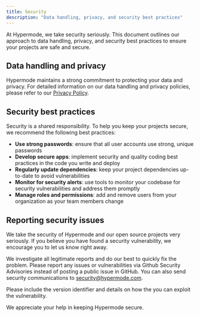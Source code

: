 ```yaml
---
title: Security
description: "Data handling, privacy, and security best practices"
---
```


At Hypermode, we take security seriously. This document outlines our approach to data handling, privacy, and security
best practices to ensure your projects are safe and secure.

## Data handling and privacy

Hypermode maintains a strong commitment to protecting your data and privacy. For detailed information on our data
handling and privacy policies, please refer to our [Privacy Policy](https://hypermode.com/privacy).

## Security best practices

Security is a shared responsibility. To help you keep your projects secure, we recommend the following best practices:

- **Use strong passwords**: ensure that all user accounts use strong, unique passwords
- **Develop secure apps**: implement security and quality coding best practices in the code you write and deploy
- **Regularly update dependencies**: keep your project dependencies up-to-date to avoid vulnerabilities
- **Monitor for security alerts**: use tools to monitor your codebase for security vulnerabilities and address them
  promptly
- **Manage roles and permissions**: add and remove users from your organization as your team members change

## Reporting security issues

We take the security of Hypermode and our open source projects very seriously. If you believe you have found a security
vulnerability, we encourage you to let us know right away.

We investigate all legitimate reports and do our best to quickly fix the problem. Please report any issues or
vulnerabilities via Github Security Advisories instead of posting a public issue in GitHub. You can also send security
communications to security@hypermode.com.

Please include the version identifier and details on how the you can exploit the vulnerability.

We appreciate your help in keeping Hypermode secure.

